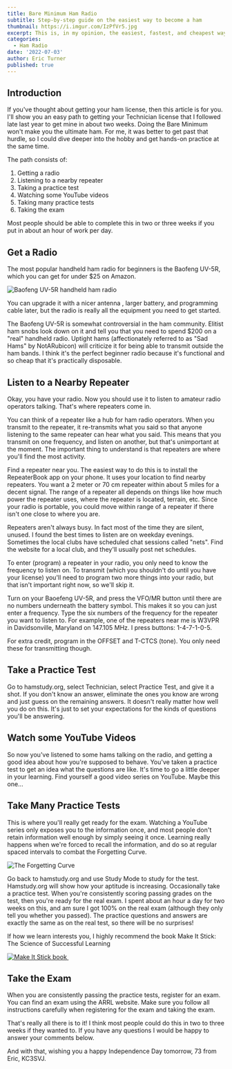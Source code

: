```yaml
---
title: Bare Minimum Ham Radio
subtitle: Step-by-step guide on the easiest way to become a ham
thumbnail: https://i.imgur.com/IzPfVr5.jpg
excerpt: This is, in my opinion, the easiest, fastest, and cheapest way to get your amateur Technician license.
categories:
  - Ham Radio
date: '2022-07-03'
author: Eric Turner
published: true
---
```


## Introduction

If you've thought about getting your ham license, then this article is for you. I'll show you an easy path to getting
your Technician license that I followed late last year to get mine in about two weeks. Doing the Bare Minimum won't make
you the ultimate ham. For me, it was better to get past that hurdle, so I could dive deeper into the hobby and get
hands-on practice at the same time.

The path consists of:

1. Getting a radio
2. Listening to a nearby repeater
3. Taking a practice test
4. Watching some YouTube videos
5. Taking many practice tests
6. Taking the exam

Most people should be able to complete this in two or three weeks if you put in about an hour of work per day.

## Get a Radio

The most popular handheld ham radio for beginners is the Baofeng UV-5R,
<ExternalLink href="https://amzn.to/3bPnypK" rel="sponsored">which you can get for under $25 on Amazon</ExternalLink>.

![Baofeng UV-5R handheld ham radio](https://i.imgur.com/IzPfVr5.jpg)

You can upgrade it with a <ExternalLink href="https://amzn.to/3OH6QaV" rel="sponsored">nicer antenna </ExternalLink>,
<ExternalLink href="https://amzn.to/3yEGxfT" rel="sponsored">larger battery</ExternalLink>,
and <ExternalLink href="https://amzn.to/3IceKXk" rel="sponsored">programming cable</ExternalLink>
later, but the radio is really all the equipment you need to get started.

The Baofeng UV-5R is somewhat controversial in the ham community. Elitist ham snobs look down on it and tell you that you
need to spend $200 on a "real" handheld radio. Uptight hams (affectionately referred to as "Sad Hams" by
<ExternalLink href="https://www.youtube.com/c/NotaRubiconProductions">NotARubicon</ExternalLink>)
will criticize it for being able to transmit outside the ham bands. I think it's the perfect beginner radio because it's
functional and so cheap that it's practically disposable.

## Listen to a Nearby Repeater

Okay, you have your radio. Now you should use it to listen to amateur radio operators talking. That's where repeaters
come in.

You can think of a repeater like a hub for ham radio operators. When you transmit to the repeater, it re-transmits what
you said so that anyone listening to the same repeater can hear what you said. This means that you transmit on one
frequency, and listen on another, but that's unimportant at the moment. The important thing to understand is that
repeaters are where you'll find the most activity.

Find a repeater near you. The easiest way to do this is to install the
<ExternalLink href="https://repeaterbook.com">RepeaterBook</ExternalLink>
app on your phone. It uses your location to find nearby repeaters. You want a 2 meter or 70 cm repeater within about 5
miles for a decent signal. The range of a repeater all depends on things like how much power the repeater uses, where
the repeater is located, terrain, etc. Since your radio is portable, you could move within range of a repeater if there
isn't one close to where you are.

Repeaters aren't always busy. In fact most of the time they are silent, unused. I found the best times to listen are on
weekday evenings. Sometimes the local clubs have scheduled chat sessions called "nets".
<ExternalLink href="https://www.arrl.org/find-a-club">Find the website for a local club</ExternalLink>,
and they'll usually post net schedules.

To enter (program) a repeater in your radio, you only need to know the frequency to listen on. To transmit (which you
shouldn't do until you have your license) you'll need to program two more things into your radio, but that isn't
important right now, so we'll skip it.

Turn on your Baoefeng UV-5R, and press the VFO/MR button until there are no numbers underneath the battery symbol. This
makes it so you can just enter a frequency. Type the six numbers of the frequency for the repeater you want to listen to.
For example, one of the repeaters near me is W3VPR in Davidsonville, Maryland on 147.105 MHz. I press buttons:
1-4-7-1-0-5.

For extra credit, program in the OFFSET and T-CTCS (tone). You only need these for transmitting though.

## Take a Practice Test

Go to <ExternalLink href="https://hamstudy.org">hamstudy.org</ExternalLink>, select
Technician, select Practice Test, and give it a shot. If you don't know an answer, eliminate the ones you know are wrong
and just guess on the remaining answers. It doesn't really matter how well you do on this. It's just to set your
expectations for the kinds of questions you'll be answering.

## Watch some YouTube Videos

So now you've listened to some hams talking on the radio, and getting a good idea about how you're supposed to behave.
You've taken a practice test to get an idea what the questions are like. It's time to go a little deeper in your learning.
Find yourself a good video series on YouTube.
<ExternalLink href="https://www.youtube.com/watch?v=0wwnOPaF1qI">Maybe this one...</ExternalLink>

## Take Many Practice Tests

This is where you'll really get ready for the exam. Watching a YouTube series only exposes you to the information once,
and most people don't retain information well enough by simply seeing it once. Learning really happens when we're forced
to recall the information, and do so at regular spaced intervals to combat the
<ExternalLink href="https://en.wikipedia.org/wiki/Forgetting_curve">Forgetting Curve</ExternalLink>.

![The Forgetting Curve](https://i.imgur.com/BbWKrxP.jpg)

Go back to <ExternalLink href="https://hamstudy.org">hamstudy.org</ExternalLink> and use
Study Mode to study for the test. Hamstudy.org will show how your aptitude is increasing. Occasionally take a practice
test. When you're consistently scoring passing grades on the test, then you're ready for the real exam. I spent about an
hour a day for two weeks on this, and am sure I got 100% on the real exam (although they only tell you whether you
passed). The practice questions and answers are exactly the same as on the real test, so there will be no surprises!

If how we learn interests you, I highly recommend the book
<ExternalLink href="https://amzn.to/3AEF9eP" rel="sponsored">Make It Stick: The Science of Successful Learning</ExternalLink>

<a href="https://www.amazon.com/Make-Stick-Science-Successful-Learning/dp/0674729013?crid=34973KTO0CIT3&keywords=make+it+stick&qid=1656880060&sprefix=make+it+stick%2Caps%2C66&sr=8-1&linkCode=li3&tag=ericturnerdev-20&linkId=b7b4d910badad8096ae1727294d8d1bd&language=en_US&ref_=as_li_ss_il" rel="sponsored" target="_blank">
    <img alt="Make It Stick book" border="0" src="//ws-na.amazon-adsystem.com/widgets/q?_encoding=UTF8&ASIN=0674729013&Format=_SL250_&ID=AsinImage&MarketPlace=US&ServiceVersion=20070822&WS=1&tag=ericturnerdev-20&language=en_US" />
</a>

<img src="https://ir-na.amazon-adsystem.com/e/ir?t=ericturnerdev-20&language=en_US&l=li3&o=1&a=0674729013" width="1" height="1" border="0" alt="" />

## Take the Exam

When you are consistently passing the practice tests, register for an exam. You can find an exam using the
<ExternalLink href="https://www.arrl.org/find-an-amateur-radio-license-exam-session">ARRL</ExternalLink>
website. Make sure you follow all instructions carefully when registering for the exam and taking the exam.

That's really all there is to it! I think most people could do this in two to three weeks if they wanted to. If you have
any questions I would be happy to answer your comments below.

And with that, wishing you a happy Independence Day tomorrow,
<ExternalLink href="https://hamradioprep.com/what-does-73-mean/">73</ExternalLink>
from Eric, KC3SVJ.